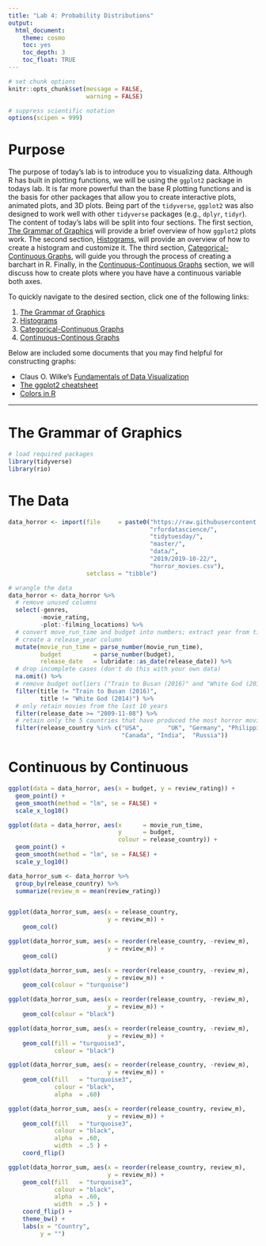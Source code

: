 ```yaml
---
title: "Lab 4: Probability Distributions"
output: 
  html_document: 
    theme: cosmo
    toc: yes
    toc_depth: 3
    toc_float: TRUE
---
```


```r
# set chunk options
knitr::opts_chunk$set(message = FALSE,
                      warning = FALSE)

# suppress scientific notation
options(scipen = 999)
```

# Purpose

The purpose of today's lab is to introduce you to visualizing data. Although R has built in plotting functions, we will be using the `ggplot2` package in todays lab. It is far more powerful than the base R plotting functions and is the basis for other packages that allow you to create interactive plots, animated plots, and 3D plots. Being part of the `tidyverse`, `ggplot2` was also designed to work well with other `tidyverse` packages (e.g., `dplyr`, `tidyr`). The content of today's labs will be split into four sections. The first section, [The Grammar of Graphics](#grammar) will provide a brief overview of how `ggplot2` plots work. The second section, [Histograms](#hist), will provide an overview of how to create a histogram and customize it. The third section, [Categorical-Continuous Graphs](#cat), will guide you through the process of creating a barchart in R. Finally, in the [Continuous-Continuous Graphs](#cont) section, we will discuss how to create plots where you have have a continuous variable both axes.

To quickly navigate to the desired section, click one of the following links:

1. [The Grammar of Graphics](#grammar)
1. [Histograms](#hist)
1. [Categorical-Continuous Graphs](#cat)
1. [Continuous-Continous Graphs](#cont)

Below are included some documents that you may find helpful for constructing graphs:

* Claus O. Wilke's [Fundamentals of Data Visualization](https://serialmentor.com/dataviz/) 
* [The ggplot2 cheatsheet](https://rstudio.com/wp-content/uploads/2015/03/ggplot2-cheatsheet.pdf) 
* [Colors in R](http://www.stat.columbia.edu/~tzheng/files/Rcolor.pdf)

***

# The Grammar of Graphics

```r
# load required packages
library(tidyverse)
library(rio)
```

# The Data

```r
data_horror <- import(file     = paste0("https://raw.githubusercontent.com/",
                                        "rfordatascience/",
                                        "tidytuesday/",
                                        "master/",
                                        "data/",
                                        "2019/2019-10-22/",
                                        "horror_movies.csv"),
                      setclass = "tibble")
```

```r
# wrangle the data
data_horror <- data_horror %>%
  # remove unused columns
  select(-genres, 
         -movie_rating,
         -plot:-filming_locations) %>%
  # convert move_run_time and budget into numbers; extract year from title and
  # create a release_year column
  mutate(movie_run_time = parse_number(movie_run_time),
         budget         = parse_number(budget),
         release_date   = lubridate::as_date(release_date)) %>%
  # drop incomplete cases (don't do this with your own data)
  na.omit() %>%
  # remove budget outliers ("Train to Busan (2016)" and "White God (2014)")
  filter(title != "Train to Busan (2016)",
         title != "White God (2014)") %>%
  # only retain movies from the last 10 years
  filter(release_date >= "2009-11-08") %>%
  # retain only the 5 countries that have produced the most horror movies
  filter(release_country %in% c("USA",       "UK", "Germany", "Philippines",
                                "Canada", "India",  "Russia")) 

```

# Continuous by Continuous

```r
ggplot(data = data_horror, aes(x = budget, y = review_rating)) +
  geom_point() +
  geom_smooth(method = "lm", se = FALSE) + 
  scale_x_log10()
```

```r
ggplot(data = data_horror, aes(x      = movie_run_time, 
                               y      = budget,
                               colour = release_country)) +
  geom_point() +
  geom_smooth(method = "lm", se = FALSE) +
  scale_y_log10()
```

```r
data_horror_sum <- data_horror %>%
  group_by(release_country) %>%
  summarize(review_m = mean(review_rating))


ggplot(data_horror_sum, aes(x = release_country, 
                            y = review_m)) +
    geom_col()

ggplot(data_horror_sum, aes(x = reorder(release_country, -review_m), 
                            y = review_m)) +
    geom_col()

ggplot(data_horror_sum, aes(x = reorder(release_country, -review_m), 
                            y = review_m)) +
    geom_col(colour = "turquoise")

ggplot(data_horror_sum, aes(x = reorder(release_country, -review_m), 
                            y = review_m)) +
    geom_col(colour = "black")

ggplot(data_horror_sum, aes(x = reorder(release_country, -review_m), 
                            y = review_m)) +
    geom_col(fill = "turquoise3",
             colour = "black")

ggplot(data_horror_sum, aes(x = reorder(release_country, -review_m), 
                            y = review_m)) +
    geom_col(fill   = "turquoise3",
             colour = "black",
             alpha  = .60)

ggplot(data_horror_sum, aes(x = reorder(release_country, review_m), 
                            y = review_m)) +
    geom_col(fill   = "turquoise3",
             colour = "black",
             alpha  = .60,
             width  = .5 ) +
    coord_flip()

ggplot(data_horror_sum, aes(x = reorder(release_country, review_m), 
                            y = review_m)) +
    geom_col(fill   = "turquoise3",
             colour = "black",
             alpha  = .60,
             width  = .5 ) +
    coord_flip() +
    theme_bw() +
    labs(x = "Country",
         y = "")


```
